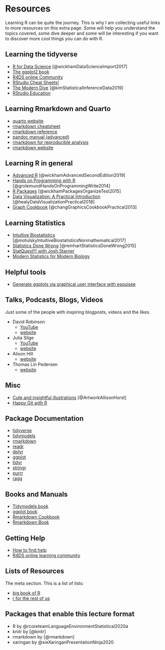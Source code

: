 # Resources {-}

Learning R can be quite the journey.
This is why I am collecting useful links to more resources on this extra page.
Some will help you understand the topics covered, some dive deeper and some will be interesting if you want to discover more cool things you can do with R.

## Learning the tidyverse

- [R for Data Science](https://r4ds.had.co.nz/) [@wickhamDataScienceImport2017]
- [The ggplot2 book](https://ggplot2-book.org/index.html)
- [R4DS online Community](https://www.rfordatasci.com/)
- [RStudio Cheat Sheets!](https://www.rstudio.com/resources/cheatsheets/)
- [The Modern Dive](https://moderndive.com/) [@kimStatisticalInferenceData2019]
- [RStudio Education](https://education.rstudio.com/)

## Learning Rmarkdown and Quarto

- [quarto website](https://quarto.org)
- [rmarkdown cheatsheet](https://rstudio.com/wp-content/uploads/2015/03/rmarkdown-cheatsheet-2.0.pdf)
- [rmarkdown reference](https://rstudio.com/wp-content/uploads/2015/03/rmarkdown-reference.pdf)
- [pandoc manual (advanced)](https://pandoc.org/MANUAL.html#pandocs-markdown)
- [rmarkdown for reproducible analysis](https://reproducible-analysis-workshop.readthedocs.io/en/latest/6.RMarkdown-knitr.html)
- [rmarkdown website](https://rmarkdown.rstudio.com/index.html)

## Learning R in general

- [Advanced R](https://adv-r.hadley.nz/) [@wickhamAdvancedSecondEdition2019]
- [Hands on Programming with R](https://rstudio-education.github.io/hopr/) [@grolemundHandsOnProgrammingWrite2014]
- [R Packages](http://r-pkgs.had.co.nz/) [@wickhamPackagesOrganizeTest2015]
- [Data Visualization: A Practical Introduction](https://socviz.co/index.html) [@healyDataVisualizationPractical2018]
- [Graph Cookbook](http://www.cookbook-r.com/Graphs/) [@changGraphicsCookbookPractical2013]

## Learning Statistics

- [Intuitive Biostatistics](http://www.intuitivebiostatistics.com/) [@motulskyIntuitiveBiostatisticsNonmathematical2017]
- [Statistics Done Wrong](https://www.statisticsdonewrong.com/) [@reinhartStatisticsDoneWrong2015]
- [StatQuest!!! with Josh Starner](https://statquest.org/video-index/#statistics)
- [Modern Statistics for Modern Biology](https://www.huber.embl.de/msmb/index.html)

## Helpful tools

- [Generate ggplots via graphical user interface with esquisee](https://github.com/dreamRs/esquisse)

## Talks, Podcasts, Blogs, Videos

Just some of the people with inspiring blogposts, videos and the likes.

- David Robinson
  - [YouTube](https://www.youtube.com/user/safe4democracy)
  - [website](http://varianceexplained.org/)
- Julia Silge
  - [YouTube](https://www.youtube.com/c/JuliaSilge/)
  - [website](https://juliasilge.com/)
- Alison Hill
  - [website](https://alison.rbind.io/)
- Thomas Lin Pedersen
  - [website](https://www.data-imaginist.com/)

## Misc

- [Cute and insightful illustrations](https://github.com/allisonhorst/stats-illustrations) [@ArtworkAllisonHorst]
- [Happy Git with R](https://happygitwithr.com/)

## Package Documentation

- [tidyverse](https://www.tidyverse.org/)
- [tidymodels](https://www.tidymodels.org/)
- [rmarkdown](https://rmarkdown.rstudio.com/docs/)
- [readr](https://readr.tidyverse.org/)
- [dplyr](https://dplyr.tidyverse.org/)
- [ggplot](https://ggplot2.tidyverse.org/)
- [tidyr](https://tidyr.tidyverse.org/)
- [stringr](https://stringr.tidyverse.org/)
- [purrr](https://purrr.tidyverse.org/)
- [ragg](https://ragg.r-lib.org/)

## Books and Manuals

- [Tidymodels book](https://www.tmwr.org/)
- [ggplot book](https://ggplot2-book.org/)
- [Rmarkdown Cookbook](https://bookdown.org/yihui/rmarkdown-cookbook/)
- [Rmarkdown Book](https://bookdown.org/yihui/rmarkdown/)

## Getting Help

- [How to find help](https://www.tidyverse.org/help/#reprex)
- [R4DS online learning community](https://www.rfordatasci.com/)

## Lists of Resources

The meta section. This is a list of lists:

- [big book of R](https://www.bigbookofr.com/)
- [r for the rest of us](https://rfortherestofus.com/resources/)

## Packages that enable this lecture format

- R by @rcoreteamLanguageEnvironmentStatistical2020a
- knitr by [@knitr]
- rmarkdown by [@rmarkdown]
- xaringan by @xieXaringanPresentationNinja2020

